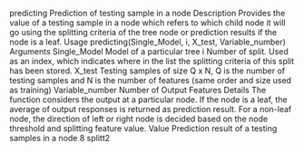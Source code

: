 predicting Prediction of testing sample in a node
Description
Provides the value of a testing sample in a node which refers to which child node it will go using
the splitting criteria of the tree node or prediction results if the node is a leaf.
Usage
predicting(Single_Model, i, X_test, Variable_number)
Arguments
Single_Model Model of a particular tree
i Number of split. Used as an index, which indicates where in the list the splitting
criteria of this split has been stored.
X_test Testing samples of size Q x N, Q is the number of testing samples and N is the
number of features (same order and size used as training)
Variable_number
Number of Output Features
Details
The function considers the output at a particular node. If the node is a leaf, the average of output
responses is returned as prediction result. For a non-leaf node, the direction of left or right node is
decided based on the node threshold and splitting feature value.
Value
Prediction result of a testing samples in a node
8 splitt2
